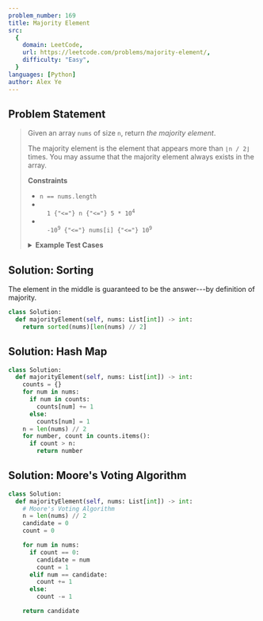```yaml
---
problem_number: 169
title: Majority Element
src:
  {
    domain: LeetCode,
    url: https://leetcode.com/problems/majority-element/,
    difficulty: "Easy",
  }
languages: [Python]
author: Alex Ye
---
```


## Problem Statement

<blockquote src={frontmatter.src_url}>

Given an array `nums` of size `n`, return _the majority element_.

The majority element is the element that appears more than `⌊n / 2⌋` times. You may assume that the majority element always exists in the array.

**Constraints**

- `n == nums.length`
- <code>
    1 {"<="} n {"<="} 5 * 10<sup>4</sup>
  </code>
- <code>
    -10<sup>9</sup> {"<="} nums[i] {"<="} 10<sup>9</sup>
  </code>

<details>
<summary><strong>Example Test Cases</strong></summary>

**Example 1:**

```
Input: nums = [3,2,3]
Output: 3
```

**Example 2:**

```
Input: nums = [2,2,1,1,1,2,2]
Output: 2
```

</details>
</blockquote>

## Solution: Sorting

The element in the middle is guaranteed to be the answer---by definition of majority.

```python
class Solution:
  def majorityElement(self, nums: List[int]) -> int:
    return sorted(nums)[len(nums) // 2]
```

## Solution: Hash Map

```python
class Solution:
  def majorityElement(self, nums: List[int]) -> int:
    counts = {}
    for num in nums:
      if num in counts:
        counts[num] += 1
      else:
        counts[num] = 1
    n = len(nums) // 2
    for number, count in counts.items():
      if count > n:
        return number
```

## Solution: Moore's Voting Algorithm

```python
class Solution:
  def majorityElement(self, nums: List[int]) -> int:
    # Moore's Voting Algorithm
    n = len(nums) // 2
    candidate = 0
    count = 0

    for num in nums:
      if count == 0:
        candidate = num
        count = 1
      elif num == candidate:
        count += 1
      else:
        count -= 1

    return candidate
```
